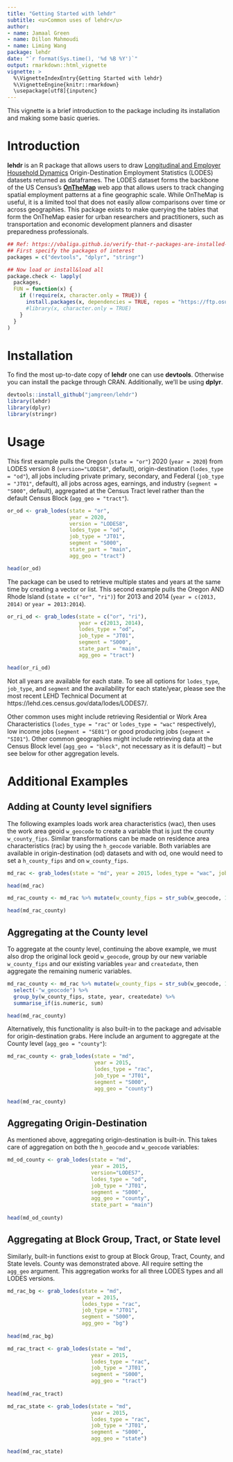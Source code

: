 ```yaml
---
title: "Getting Started with lehdr"
subtitle: <u>Common uses of lehdr</u>
author:
- name: Jamaal Green
- name: Dillon Mahmoudi
- name: Liming Wang
package: lehdr
date: "`r format(Sys.time(), '%d %B %Y')`"
output: rmarkdown::html_vignette
vignette: >
  %\VignetteIndexEntry{Getting Started with lehdr}
  %\VignetteEngine{knitr::rmarkdown}
  \usepackage[utf8]{inputenc}
---
```


This vignette is a brief introduction to the package including its installation and making some basic queries. 

# Introduction

**lehdr** is an R package that allows users to draw [Longitudinal and Employer Household Dynamics](https://lehd.ces.census.gov/data/#lodes) Origin-Destination Employment Statistics (LODES) datasets returned as dataframes. The LODES dataset forms the backbone of the US Census's [**OnTheMap**](https://OnTheMap.ces.census.gov/) web app that allows users to track changing spatial employment patterns at a fine geographic scale. While OnTheMap is useful, it is a limited tool that does not easily allow comparisons over time or across geographies. This package exists to make querying the tables that form the OnTheMap easier for urban researchers and practitioners, such as transportation and economic development planners and disaster preparedness professionals.

```r
## Ref: https://vbaliga.github.io/verify-that-r-packages-are-installed-and-loaded/
## First specify the packages of interest
packages = c("devtools", "dplyr", "stringr")

## Now load or install&load all
package.check <- lapply(
  packages,
  FUN = function(x) {
    if (!require(x, character.only = TRUE)) {
      install.packages(x, dependencies = TRUE, repos = "https://ftp.osuosl.org/pub/cran/")
      #library(x, character.only = TRUE)
    }
  }
)
```

# Installation

To find the most up-to-date copy of **lehdr** one can use **devtools**. Otherwise you can install the packge through CRAN. Additionally, we'll be using **dplyr**.

```r
devtools::install_github("jamgreen/lehdr")
library(lehdr)
library(dplyr)
library(stringr)
```

# Usage
This first example pulls the Oregon (`state = "or"`) 2020 (`year = 2020`) from LODES version 8 (`version="LODES8"`, default), origin-destination (`lodes_type = "od"`), all jobs including private primary, secondary, and Federal (`job_type = "JT01"`, default), all jobs across ages, earnings, and industry (`segment = "S000"`, default), aggregated at the Census Tract level rather than the default Census Block (`agg_geo = "tract"`).

```r
or_od <- grab_lodes(state = "or", 
                    year = 2020, 
                    version = "LODES8", 
                    lodes_type = "od", 
                    job_type = "JT01",
                    segment = "S000", 
                    state_part = "main", 
                    agg_geo = "tract")

head(or_od)
```

The package can be used to retrieve multiple states and years at the same time by creating a vector or list. This second example pulls the Oregon AND Rhode Island (`state = c("or", "ri")`) for 2013 and 2014 (`year = c(2013, 2014)` or `year = 2013:2014`).

```r
or_ri_od <- grab_lodes(state = c("or", "ri"), 
                       year = c(2013, 2014), 
                       lodes_type = "od", 
                       job_type = "JT01",
                       segment = "S000", 
                       state_part = "main", 
                       agg_geo = "tract")     

head(or_ri_od)
```
Not all years are available for each state. To see all options for `lodes_type`, `job_type`, and `segment` and the availability for each state/year, please see the most recent LEHD Technical Document at https://lehd.ces.census.gov/data/lodes/LODES7/.

Other common uses might include retrieving Residential or Work Area Characteristics (`lodes_type = "rac"` or `lodes_type = "wac"` respectively), low income jobs (`segment = "SE01"`) or good producing jobs (`segment = "SI01"`). Other common geographies might include retrieving data at the Census Block level (`agg_geo = "block"`, not necessary as it is default) -- but see below for other aggregation levels.

# Additional Examples
## Adding at County level signifiers
The following examples loads work area characteristics (wac), then uses the work area geoid `w_geocode` to create a variable that is just the county `w_county_fips`. Similar transformations can be made on residence area characteristics (rac) by using the `h_geocode` variable. Both variables are available in origin-destination (od) datasets and with od, one would need to set a `h_county_fips` and on `w_county_fips`.

```r
md_rac <- grab_lodes(state = "md", year = 2015, lodes_type = "wac", job_type = "JT01", segment = "S000")

head(md_rac)

md_rac_county <- md_rac %>% mutate(w_county_fips = str_sub(w_geocode, 1, 5))

head(md_rac_county)
```

## Aggregating at the County level
To aggregate at the county level, continuing the above example, we must also drop the original lock geoid `w_geocode`, group by our new variable `w_county_fips` and our existing variables `year` and `createdate`, then aggregate the remaining numeric variables.

```r
md_rac_county <- md_rac %>% mutate(w_county_fips = str_sub(w_geocode, 1, 5)) %>% 
  select(-"w_geocode") %>%
  group_by(w_county_fips, state, year, createdate) %>% 
  summarise_if(is.numeric, sum)

head(md_rac_county)
```

Alternatively, this functionality is also built-in to the package and advisable for origin-destination grabs. Here include an argument to aggregate at the County level (`agg_geo = "county"`):

```r
md_rac_county <- grab_lodes(state = "md", 
                            year = 2015, 
                            lodes_type = "rac", 
                            job_type = "JT01",
                            segment = "S000", 
                            agg_geo = "county")
           
head(md_rac_county)
```

## Aggregating Origin-Destination 
As mentioned above, aggregating origin-destination is built-in. This takes care of aggregation on both the `h_geocode` and `w_geocode` variables:

```r
md_od_county <- grab_lodes(state = "md", 
                           year = 2015, 
                           version="LODES7", 
                           lodes_type = "od", 
                           job_type = "JT01",
                           segment = "S000", 
                           agg_geo = "county", 
                           state_part = "main")
           
head(md_od_county)
```

## Aggregating at Block Group, Tract, or State level
Similarly, built-in functions exist to group at Block Group, Tract, County, and State levels. County was demonstrated above. All require setting the `agg_geo` argument. This aggregation works for all three LODES types and all LODES versions.

```r
md_rac_bg <- grab_lodes(state = "md", 
                        year = 2015, 
                        lodes_type = "rac", 
                        job_type = "JT01",
                        segment = "S000", 
                        agg_geo = "bg")
           
head(md_rac_bg)

md_rac_tract <- grab_lodes(state = "md", 
                           year = 2015, 
                           lodes_type = "rac", 
                           job_type = "JT01",
                           segment = "S000", 
                           agg_geo = "tract")
           
head(md_rac_tract)

md_rac_state <- grab_lodes(state = "md", 
                           year = 2015, 
                           lodes_type = "rac", 
                           job_type = "JT01",
                           segment = "S000", 
                           agg_geo = "state")
           
head(md_rac_state)
```

